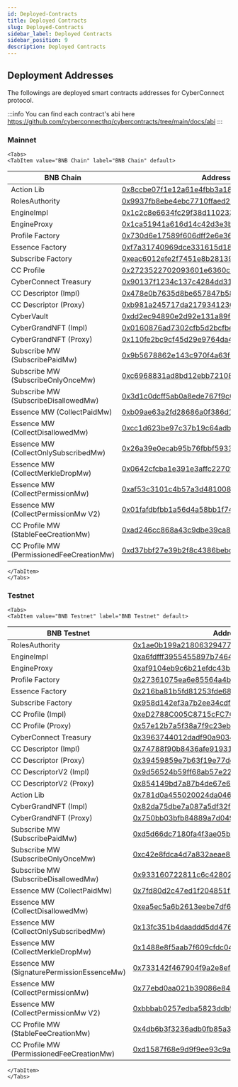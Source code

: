 ```yaml
---
id: Deployed-Contracts
title: Deployed Contracts
slug: Deployed-Contracts
sidebar_label: Deployed Contracts
sidebar_position: 9
description: Deployed Contracts
---
```


## Deployment Addresses

The followings are deployed smart contracts addresses for CyberConnect protocol.

:::info
You can find each contract's abi here https://github.com/cyberconnecthq/cybercontracts/tree/main/docs/abi
:::

### Mainnet


```mdx-code-block
<Tabs>
<TabItem value="BNB Chain" label="BNB Chain" default>
```

| BNB Chain                                 | Address                                                                                                              |
| ----------------------------------------- | -------------------------------------------------------------------------------------------------------------------- |
| Action Lib                                | [0x8ccbe07f1e12a61e4fbb3a1895d35dce001ff73a](https://bscscan.com/address/0x8ccbe07f1e12a61e4fbb3a1895d35dce001ff73a) |
| RolesAuthority                            | [0x9937fb8ebe4ebc7710ffaed246584603f390be3e](https://bscscan.com/address/0x9937fb8ebe4ebc7710ffaed246584603f390be3e) |
| EngineImpl                                | [0x1c2c8e6634fc29f38d110233b5370a1b7ebbb6e5](https://bscscan.com/address/0x1c2c8e6634fc29f38d110233b5370a1b7ebbb6e5) |
| EngineProxy                               | [0x1ca51941a616d14c42d3e3b9e6e687d7f5054c3a](https://bscscan.com/address/0x1ca51941a616d14c42d3e3b9e6e687d7f5054c3a) |
| Profile Factory                           | [0x730d6e17589f606dff2e6e36c7abd8a8c2b40f91](https://bscscan.com/address/0x730d6e17589f606dff2e6e36c7abd8a8c2b40f91) |
| Essence Factory                           | [0xf7a31740969dce331615d189d355e5edf2b80b70](https://bscscan.com/address/0xf7a31740969dce331615d189d355e5edf2b80b70) |
| Subscribe Factory                         | [0xeac6012efe2f7451e8b28139e8d23bb3b540fecb](https://bscscan.com/address/0xeac6012efe2f7451e8b28139e8d23bb3b540fecb) |
| CC Profile                                | [0x2723522702093601e6360cae665518c4f63e9da6](https://bscscan.com/address/0x2723522702093601e6360cae665518c4f63e9da6) |
| CyberConnect Treasury                     | [0x90137f1234c137c4284dd317303f2717c871f70a](https://bscscan.com/address/0x90137f1234c137c4284dd317303f2717c871f70a) |
| CC Descriptor (Impl)                      | [0x478e0b7635d8be657847b58198c652b4a091708b](https://bscscan.com/address/0x478e0b7635d8be657847b58198c652b4a091708b) |
| CC Descriptor (Proxy)                     | [0xb981a245717da217934123026b531834aa80896d](https://bscscan.com/address/0xb981a245717da217934123026b531834aa80896d) |
| CyberVault                                | [0xdd2ec94890e2d92e131a89f73bfe124137e0c10e](https://bscscan.com/address/0xdd2ec94890e2d92e131a89f73bfe124137e0c10e) |
| CyberGrandNFT (Impl)                      | [0x0160876ad7302cfb5d2bcfbe664a436a69383a12](https://bscscan.com/address/0x0160876ad7302cfb5d2bcfbe664a436a69383a12) |
| CyberGrandNFT (Proxy)                     | [0x110fe2bc9cf45d29e9764da4f6274abf13111efc](https://bscscan.com/address/0x110fe2bc9cf45d29e9764da4f6274abf13111efc) |
| Subscribe MW (SubscribePaidMw)            | [0x9b5678862e143c970f4a63f57dd8a677f5942c40](https://bscscan.com/address/0x9b5678862e143c970f4a63f57dd8a677f5942c40) |
| Subscribe MW (SubscribeOnlyOnceMw)        | [0xc6968831ad8bd12ebb72108f6e4c51432580870d](https://bscscan.com/address/0xc6968831ad8bd12ebb72108f6e4c51432580870d) |
| Subscribe MW (SubscribeDisallowedMw)      | [0x3d1c0dcff5ab0a8ede767f9c094b9e12940f6428](https://bscscan.com/address/0x3d1c0dcff5ab0a8ede767f9c094b9e12940f6428) |
| Essence MW (CollectPaidMw)                | [0xb09ae63a2fd28686a0f386d1ddfd4b53687bf298](https://bscscan.com/address/0xb09ae63a2fd28686a0f386d1ddfd4b53687bf298) |
| Essence MW (CollectDisallowedMw)          | [0xcc1d623be97c37b19c64adbd35390260460b92e7](https://bscscan.com/address/0xcc1d623be97c37b19c64adbd35390260460b92e7) |
| Essence MW (CollectOnlySubscribedMw)      | [0x26a39e0ecab95b76fbbf593331e25caaa13f83c7](https://bscscan.com/address/0x26a39e0ecab95b76fbbf593331e25caaa13f83c7) |
| Essence MW (CollectMerkleDropMw)          | [0x0642cfcba1e391e3affc2270fd2a20e468bceeaa](https://bscscan.com/address/0x0642cfcba1e391e3affc2270fd2a20e468bceeaa) |
| Essence MW (CollectPermissionMw)          | [0xaf53c3101c4b57a3d48100832ab8d1732b58c64c](https://bscscan.com/address/0xaf53c3101c4b57a3d48100832ab8d1732b58c64c) |
| Essence MW (CollectPermissionMw V2)       | [0x01fafdbfbb1a56d4a58bb1f7472fb866922ff6c4](https://bscscan.com/address/0x01fafdbfbb1a56d4a58bb1f7472fb866922ff6c4) |
| CC Profile MW (StableFeeCreationMw)       | [0xad246cc868a43c9dbe39ca814860b88714e20822](https://bscscan.com/address/0xad246cc868a43c9dbe39ca814860b88714e20822) |
| CC Profile MW (PermissionedFeeCreationMw) | [0xd37bbf27e39b2f8c4386bebccda0850eeffd2a82](https://bscscan.com/address/0xd37bbf27e39b2f8c4386bebccda0850eeffd2a82) |

```mdx-code-block
</TabItem>
</Tabs>
```

### Testnet

```mdx-code-block
<Tabs>
<TabItem value="BNB Testnet" label="BNB Testnet" default>
```

| BNB Testnet                               | Address                                                                                                                      |
| ----------------------------------------- | ---------------------------------------------------------------------------------------------------------------------------- |
| RolesAuthority                            | [0x1ae0b199a2180632947721d9c5ebc9daf0ec10e5](https://testnet.bscscan.com/address/0x1ae0b199a2180632947721d9c5ebc9daf0ec10e5) |
| EngineImpl                                | [0xa6fdfff3955455897b746432f945eab3b5fb5c1f](https://testnet.bscscan.com/address/0xa6fdfff3955455897b746432f945eab3b5fb5c1f) |
| EngineProxy                               | [0xaf9104eb9c6b21efdc43baaaee70662d6cce8798](https://testnet.bscscan.com/address/0xaf9104eb9c6b21efdc43baaaee70662d6cce8798) |
| Profile Factory                           | [0x27361075ea6e85564a4b00f5828235fc4c8c2e32](https://testnet.bscscan.com/address/0x27361075ea6e85564a4b00f5828235fc4c8c2e32) |
| Essence Factory                           | [0x216ba81b5fd81253fde6888039c6001d6f891efb](https://testnet.bscscan.com/address/0x216ba81b5fd81253fde6888039c6001d6f891efb) |
| Subscribe Factory                         | [0x958d142ef3a7b2ee34cdf1f81c135fb91a454a5c](https://testnet.bscscan.com/address/0x958d142ef3a7b2ee34cdf1f81c135fb91a454a5c) |
| CC Profile (Impl)                         | [0xeD2788C005C8715cFC7C2A29fF81B40b479Cc6fb](https://testnet.bscscan.com/address/0xeD2788C005C8715cFC7C2A29fF81B40b479Cc6fb) |
| CC Profile (Proxy)                        | [0x57e12b7a5f38a7f9c23ebd0400e6e53f2a45f271](https://testnet.bscscan.com/address/0x57e12b7a5f38a7f9c23ebd0400e6e53f2a45f271) |
| CyberConnect Treasury                     | [0x3963744012dadf90a9034ea1068f53108b1a3834](https://testnet.bscscan.com/address/0x3963744012dadf90a9034ea1068f53108b1a3834) |
| CC Descriptor (Impl)                      | [0x74788f90b8436afe91931c17a01023bce5d89c0f](https://testnet.bscscan.com/address/0x74788f90b8436afe91931c17a01023bce5d89c0f) |
| CC Descriptor (Proxy)                     | [0x39459859e7b63f19e77ddcc38f65a519d88dba8a](https://testnet.bscscan.com/address/0x39459859e7b63f19e77ddcc38f65a519d88dba8a) |
| CC DescriptorV2 (Impl)                    | [0x9d56524b59ff68ab57e22b8384cb5dcf9ce2068d](https://testnet.bscscan.com/address/0x9d56524b59ff68ab57e22b8384cb5dcf9ce2068d) |
| CC DescriptorV2 (Proxy)                   | [0x854149bd7a87b4de67e642d792b4ae7954835844](https://testnet.bscscan.com/address/0x854149bd7a87b4de67e642d792b4ae7954835844) |
| Action Lib                                | [0x781d0a455020024da046f823d9ea076b76a873f3](https://testnet.bscscan.com/address/0x781d0a455020024da046f823d9ea076b76a873f3) |
| CyberGrandNFT (Impl)                      | [0x82da75dbe7a087a5df32f0f4cc22da269369e922](https://testnet.bscscan.com/address/0x82da75dbe7a087a5df32f0f4cc22da269369e922) |
| CyberGrandNFT (Proxy)                     | [0x750bb03bfb84889a7d049969fb26ab53ea2e1541](https://testnet.bscscan.com/address/0x750bb03bfb84889a7d049969fb26ab53ea2e1541) |
| Subscribe MW (SubscribePaidMw)            | [0xd5d66dc7180fa4f3ae05b66ee34793146db6e3e9](https://testnet.bscscan.com/address/0xd5d66dc7180fa4f3ae05b66ee34793146db6e3e9) |
| Subscribe MW (SubscribeOnlyOnceMw)        | [0xc42e8fdca4d7a832aeae8355834ea71fd8439e1f](https://testnet.bscscan.com/address/0xc42e8fdca4d7a832aeae8355834ea71fd8439e1f) |
| Subscribe MW (SubscribeDisallowedMw)      | [0x933160722811c6c42802bea059674aa2446cd731](https://testnet.bscscan.com/address/0x933160722811c6c42802bea059674aa2446cd731) |
| Essence MW (CollectPaidMw)                | [0x7fd80d2c47ed1f204851f2809f54f5a31e4d55a3](https://testnet.bscscan.com/address/0x7fd80d2c47ed1f204851f2809f54f5a31e4d55a3) |
| Essence MW (CollectDisallowedMw)          | [0xea5ec5a6b2613eebe7df63a6ac394759514baa3f](https://testnet.bscscan.com/address/0xea5ec5a6b2613eebe7df63a6ac394759514baa3f) |
| Essence MW (CollectOnlySubscribedMw)      | [0x13fc351b4daaddd5dd4768ca62f41a10fe548642](https://testnet.bscscan.com/address/0x13fc351b4daaddd5dd4768ca62f41a10fe548642) |
| Essence MW (CollectMerkleDropMw)          | [0x1488e8f5aab7f609cfdc04997d5c73e4d7b6ad0d](https://testnet.bscscan.com/address/0x1488e8f5aab7f609cfdc04997d5c73e4d7b6ad0d) |
| Essence MW (SignaturePermissionEssenceMw) | [0x733142f467904f9a2e8efa0119523d3cc7a99b0b](https://testnet.bscscan.com/address/0x733142f467904f9a2e8efa0119523d3cc7a99b0b) |
| Essence MW (CollectPermissionMw)          | [0x77ebd0aa021b39086e84b9d3afeb738cbbfe16fd](https://testnet.bscscan.com/address/0x77ebd0aa021b39086e84b9d3afeb738cbbfe16fd) |
| Essence MW (CollectPermissionMw V2)       | [0xbbbab0257edba5823ddb5aa62c08f07bd0d302d9](https://testnet.bscscan.com/address/0xbbbab0257edba5823ddb5aa62c08f07bd0d302d9) |
| CC Profile MW (StableFeeCreationMw)       | [0x4db6b3f3236adb0fb85a3957e740f07481c1dc99](https://testnet.bscscan.com/address/0x4db6b3f3236adb0fb85a3957e740f07481c1dc99) |
| CC Profile MW (PermissionedFeeCreationMw) | [0xd1587f68e9d9f9ee93c9aa6fc60c7da414e90818](https://testnet.bscscan.com/address/0xd1587f68e9d9f9ee93c9aa6fc60c7da414e90818) |

```mdx-code-block
</TabItem>
</Tabs>
```
